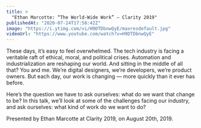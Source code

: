 ```yaml
---
title: >
  "Ethan Marcotte: “The World-Wide Work” — Clarity 2019"
publishedAt: "2020-07-24T17:58:42Z"
image: "https://i.ytimg.com/vi/H9DTDbnwQyE/maxresdefault.jpg"
videoUrl: "https://www.youtube.com/watch?v=H9DTDbnwQyE"
---
```


These days, it’s easy to feel overwhelmed. The tech industry is facing a veritable raft of ethical, moral, and political crises. Automation and industrialization are reshaping our world. And sitting in the middle of all that? You and me. We’re digital designers, we’re developers, we’re product owners. But each day, our work is changing — more quickly than it ever has before.

Here’s the question we have to ask ourselves: what do we want that change to be? In this talk, we’ll look at some of the challenges facing our industry, and ask ourselves: what kind of work do we want to do?

Presented by Ethan Marcotte at Clarity 2019, on August 20th, 2019.
